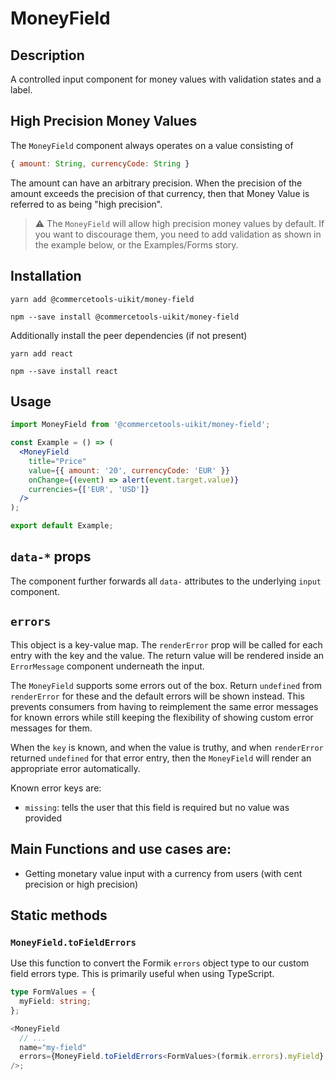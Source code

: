 

<Meta of={MoneyFieldrStories} />

# MoneyField

## Description

A controlled input component for money values with validation states and a label.

## High Precision Money Values

The `MoneyField` component always operates on a value consisting of

```js
{ amount: String, currencyCode: String }
```

The amount can have an arbitrary precision. When the precision of the amount exceeds the precision of that currency, then that Money Value is referred to as being "high precision".

> ⚠️ The `MoneyField` will allow high precision money values by default. If you want to discourage them, you need to add validation as shown in the example below, or the Examples/Forms story.

## Installation

```
yarn add @commercetools-uikit/money-field
```

```
npm --save install @commercetools-uikit/money-field
```

Additionally install the peer dependencies (if not present)

```
yarn add react
```

```
npm --save install react
```

## Usage

```jsx
import MoneyField from '@commercetools-uikit/money-field';

const Example = () => (
  <MoneyField
    title="Price"
    value={{ amount: '20', currencyCode: 'EUR' }}
    onChange={(event) => alert(event.target.value)}
    currencies={['EUR', 'USD']}
  />
);

export default Example;
```

## `data-*` props

The component further forwards all `data-` attributes to the underlying `input` component.

## `errors`

This object is a key-value map. The `renderError` prop will be called for each entry with the key and the value. The return value will be rendered inside an `ErrorMessage` component underneath the input.

The `MoneyField` supports some errors out of the box. Return `undefined` from `renderError` for these and the default errors will be shown instead. This prevents consumers from having to reimplement the same error messages for known errors while still keeping the flexibility of showing custom error messages for them.

When the `key` is known, and when the value is truthy, and when `renderError` returned `undefined` for that error entry, then the `MoneyField` will render an appropriate error automatically.

Known error keys are:

- `missing`: tells the user that this field is required but no value was provided

## Main Functions and use cases are:

- Getting monetary value input with a currency from users (with cent precision or high precision)

## Static methods

### `MoneyField.toFieldErrors`

Use this function to convert the Formik `errors` object type to our custom field errors type. This is primarily useful when using TypeScript.

```ts
type FormValues = {
  myField: string;
};

<MoneyField
  // ...
  name="my-field"
  errors={MoneyField.toFieldErrors<FormValues>(formik.errors).myField}
/>;
```

<Canvas of={MoneyFieldrStories.Default} />
